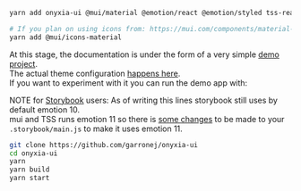 
<Meta title="Quick start" />

```bash
yarn add onyxia-ui @mui/material @emotion/react @emotion/styled tss-react powerhooks

# If you plan on using icons from: https://mui.com/components/material-icons/
yarn add @mui/icons-material
```

At this stage, the documentation is under the form of a very simple [demo project](https://github.com/garronej/onyxia-ui/tree/main/src/test).  
The actual theme configuration [happens here](https://github.com/garronej/onyxia-ui/blob/main/src/test/src/theme.ts).  
If you want to experiment with it you can run the demo app with:

NOTE for [Storybook](https://storybook.js.org) users: As of writing this lines storybook still uses by default emotion 10.  
mui and TSS runs emotion 11 so there is [some changes](https://github.com/garronej/onyxia-ui/blob/324de62248074582b227e584c53fb2e123f5325f/.storybook/main.js#L31-L32)
to be made to your `.storybook/main.js` to make it uses emotion 11.

```bash
git clone https://github.com/garronej/onyxia-ui
cd onyxia-ui
yarn
yarn build
yarn start
```
